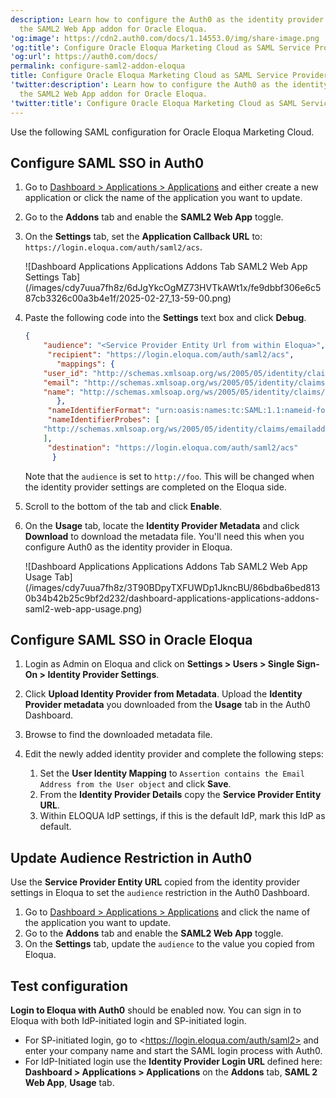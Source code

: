 ```yaml
---
description: Learn how to configure the Auth0 as the identity provider using
  the SAML2 Web App addon for Oracle Eloqua.
'og:image': https://cdn2.auth0.com/docs/1.14553.0/img/share-image.png
'og:title': Configure Oracle Eloqua Marketing Cloud as SAML Service Provider
'og:url': https://auth0.com/docs/
permalink: configure-saml2-addon-eloqua
title: Configure Oracle Eloqua Marketing Cloud as SAML Service Provider
'twitter:description': Learn how to configure the Auth0 as the identity provider using
  the SAML2 Web App addon for Oracle Eloqua.
'twitter:title': Configure Oracle Eloqua Marketing Cloud as SAML Service Provider
---
```

Use the following <Tooltip tip="Security Assertion Markup Language (SAML): Standardized protocol allowing two parties to exchange authentication information without a password." cta="View Glossary" href="/docs/glossary?term=SAML">SAML</Tooltip> configuration for Oracle Eloqua Marketing Cloud.

## Configure SAML SSO in Auth0

1. Go to [Dashboard > Applications > Applications](https://manage.auth0.com/#/applications) and either create a new application or click the name of the application you want to update.
2. Go to the **Addons** tab and enable the **SAML2 Web App** toggle.
3. On the **Settings** tab, set the **Application Callback URL** to: `https://login.eloqua.com/auth/saml2/acs`.

   <Frame>![Dashboard Applications Applications Addons Tab SAML2 Web App Settings Tab](/images/cdy7uua7fh8z/6dJgYkcOgMZ73HVTkAWt1x/fe9dbbf306e6c587cb3326c00a3b4e1f/2025-02-27_13-59-00.png)</Frame>
4. Paste the following code into the **Settings** text box and click **Debug**.

   ```json lines
   {
       "audience": "<Service Provider Entity Url from within Eloqua>",
        "recipient": "https://login.eloqua.com/auth/saml2/acs",
          "mappings": {
       "user_id": "http://schemas.xmlsoap.org/ws/2005/05/identity/claims/nameidentifier",
       "email": "http://schemas.xmlsoap.org/ws/2005/05/identity/claims/emailaddress",
       "name": "http://schemas.xmlsoap.org/ws/2005/05/identity/claims/name",
          },
        "nameIdentifierFormat": "urn:oasis:names:tc:SAML:1.1:nameid-format:emailAddress",
        "nameIdentifierProbes": [
       "http://schemas.xmlsoap.org/ws/2005/05/identity/claims/emailaddress"
       ],
        "destination": "https://login.eloqua.com/auth/saml2/acs"
         }
   ```


   

   

   Note that the `audience` is set to `http://foo`. This will be changed when the identity provider settings are completed on the Eloqua side.
5. Scroll to the bottom of the tab and click **Enable**.
6. On the **Usage** tab, locate the **Identity Provider Metadata** and click **Download** to download the metadata file. You'll need this when you configure Auth0 as the identity provider in Eloqua.

   <Frame>![Dashboard Applications Applications Addons Tab SAML2 Web App Usage Tab](/images/cdy7uua7fh8z/3T90BDpyTXFUWDp1JkncBU/86bdba6bed8130b34b42b25c9bf2d232/dashboard-applications-applications-addons-saml2-web-app-usage.png)</Frame>

## Configure SAML SSO in Oracle Eloqua

1. Login as Admin on Eloqua and click on **Settings > Users > Single Sign-On > Identity Provider Settings**.
2. Click **Upload Identity Provider from Metadata**. Upload the **Identity Provider metadata** you downloaded from the **Usage** tab in the Auth0 Dashboard.
3. Browse to find the downloaded metadata file.
4. Edit the newly added identity provider and complete the following steps:

   1. Set the **User Identity Mapping** to `Assertion contains the Email Address from the User object` and click **Save**.
   2. From the **Identity Provider Details** copy the **Service Provider Entity URL**.
   3. Within ELOQUA IdP settings, if this is the default IdP, mark this IdP as default.

## Update Audience Restriction in Auth0

Use the **Service Provider Entity URL** copied from the <Tooltip tip="Identity Provider (IdP): Service that stores and manages digital identities." cta="View Glossary" href="/docs/glossary?term=identity+provider">identity provider</Tooltip> settings in Eloqua to set the `audience` restriction in the <Tooltip tip="Auth0 Dashboard: Auth0's main product to configure your services." cta="View Glossary" href="/docs/glossary?term=Auth0+Dashboard">Auth0 Dashboard</Tooltip>.

1. Go to [Dashboard > Applications > Applications](https://manage.auth0.com/#/applications) and click the name of the application you want to update.
2. Go to the **Addons** tab and enable the **SAML2 Web App** toggle.
3. On the **Settings** tab, update the `audience` to the value you copied from Eloqua.

## Test configuration

**Login to Eloqua with Auth0** should be enabled now. You can sign in to Eloqua with both IdP-initiated login and SP-initiated login.

* For SP-initiated login, go to \<https://login.eloqua.com/auth/saml2> and enter your company name and start the SAML login process with Auth0.
* For IdP-Initiated login use the **Identity Provider Login URL** defined here: **Dashboard > Applications > Applications** on the **Addons** tab,  **SAML 2 Web App**, **Usage** tab.
